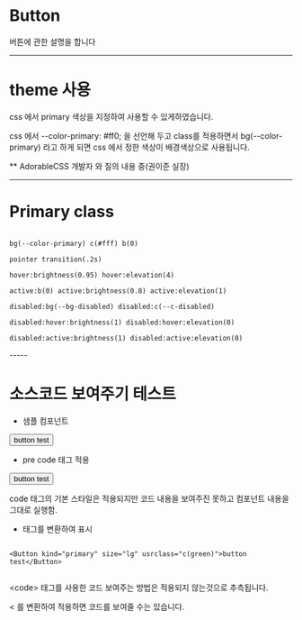 

<Meta title="LUsoft Components/Components/button/Overview" />

# Button

버튼에 관한 설명을 합니다

-----

# theme 사용

css 에서 primary 색상을 지정하여 사용할 수 있게하였습니다.

css 에서 --color-primary: #ff0; 을 선언해 두고
class를 적용하면서 bg(--color-primary) 라고 하게 되면
css 에서 정한 색상이 배경색상으로 사용됩니다.

** AdorableCSS 개발자 와 질의 내용 중(권이준 실장)

-----

# Primary class

<pre><code>
bg(--color-primary) c(#fff) b(0)<br />
pointer transition(.2s)<br />
hover:brightness(0.95) hover:elevation(4)<br />
active:b(0) active:brightness(0.8) active:elevation(1)<br />
disabled:bg(--bg-disabled) disabled:c(--c-disabled)<br />
disabled:hover:brightness(1) disabled:hover:elevation(0)<br />
disabled:active:brightness(1) disabled:active:elevation(0)
</code></pre>

<p></p>
-----
<p></p>

# 소스코드 보여주기 테스트

* 샘플 컴포넌트

<Button kind="primary" size="large" usrclass="c(green)">button test</Button>

* pre code 태그 적용

<pre><code><Button kind="primary" size="large" usrclass="c(green)">button test</Button></code></pre>

code 태그의 기본 스타일은 적용되지만 코드 내용을 보여주진 못하고 컴포넌트 내용을 그대로 실행함.

* 태그를 변환하여 표시

<code>
<div class="p(10) ">&lt;Button kind="<span class="c(red)">primary</span>" size="<span class="c(red)">lg</span>" usrclass="<span class="c(red)">c(green)</span>"&gt;button test&lt;/Button&gt;</div>
</code>

&lt;code&gt; 태그를 사용한 코드 보여주는 방법은 적용되지 않는것으로 추측됩니다.

< 를 변환하여 적용하면 코드를 보여줄 수는 있습니다.